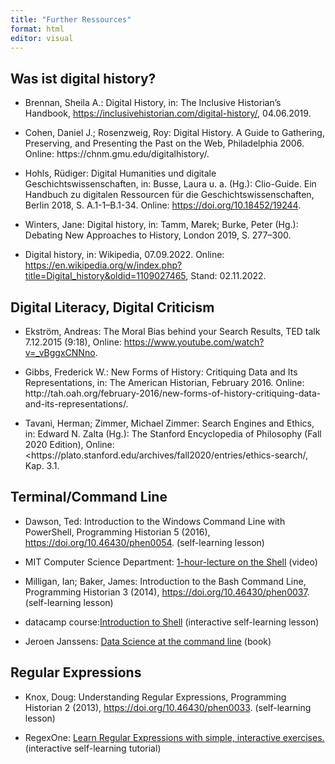 ```yaml
---
title: "Further Ressources"
format: html
editor: visual
---
```


## Was ist digital history? {#sec-digitalhistory-paper}

- Brennan, Sheila A.: Digital History, in: The Inclusive Historian’s Handbook, <https://inclusivehistorian.com/digital-history/>, 04.06.2019.


- Cohen, Daniel J.; Rosenzweig, Roy: Digital History. A Guide to Gathering, Preserving, and Presenting the Past on the Web, Philadelphia 2006. Online: https://chnm.gmu.edu/digitalhistory/.


-  Hohls, Rüdiger: Digital Humanities und digitale Geschichtswissenschaften, in: Busse, Laura u. a. (Hg.): Clio-Guide. Ein Handbuch zu digitalen Ressourcen für die Geschichtswissenschaften, Berlin 2018, S. A.1-1--B.1-34. Online: <https://doi.org/10.18452/19244>.

- Winters, Jane: Digital history, in: Tamm, Marek; Burke, Peter (Hg.): Debating New Approaches to History, London 2019, S. 277–300.

- Digital history, in: Wikipedia, 07.09.2022. Online: <https://en.wikipedia.org/w/index.php?title=Digital_history&oldid=1109027465>, Stand: 02.11.2022.

## Digital Literacy, Digital Criticism

- Ekström, Andreas: The Moral Bias behind your Search Results, TED talk 7.12.2015 (9:18), Online: <https://www.youtube.com/watch?v=_vBggxCNNno>.

- Gibbs, Frederick W.: New Forms of History: Critiquing Data and Its Representations, in: The American Historian, February 2016. Online: http://tah.oah.org/february-2016/new-forms-of-history-critiquing-data-and-its-representations/.

- Tavani, Herman; Zimmer, Michael Zimmer: Search Engines and Ethics, in: Edward N. Zalta (Hg.): The Stanford Encyclopedia of Philosophy (Fall 2020 Edition), Online: <https://plato.stanford.edu/archives/fall2020/entries/ethics-search/, Kap. 3.1.

## Terminal/Command Line

- Dawson, Ted: Introduction to the Windows Command Line with PowerShell, Programming Historian 5 (2016), [https://doi.org/10.46430/phen0054](https://doi.org/10.46430/phen0054). (self-learning lesson)

-   MIT Computer Science Department: [1-hour-lecture on the Shell](https://missing.csail.mit.edu/2020/course-shell/) (video)

-   Milligan, Ian; Baker, James: Introduction to the Bash Command Line, Programming Historian 3 (2014), [https://doi.org/10.46430/phen0037](https://doi.org/10.46430/phen0037). (self-learning lesson)

-   datacamp course:[Introduction to Shell](https://app.datacamp.com/learn/courses/introduction-to-shell) (interactive self-learning lesson)

-   Jeroen Janssens: [Data Science at the command line](https://datascienceatthecommandline.com/) (book)

## Regular Expressions

- Knox, Doug: Understanding Regular Expressions, Programming Historian 2 (2013), [https://doi.org/10.46430/phen0033](https://doi.org/10.46430/phen0033). (self-learning lesson)

- RegexOne: [Learn Regular Expressions with simple, interactive exercises.](https://regexone.com/) (interactive self-learning tutorial)
